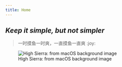 ```yaml
---
title: Home
---
```

## _Keep it simple, but not simpler_

>一时摸鱼一时爽，一直摸鱼一直爽 :joy:

![High Sierra: from macOS background image](img/High Sierra.jpg)
